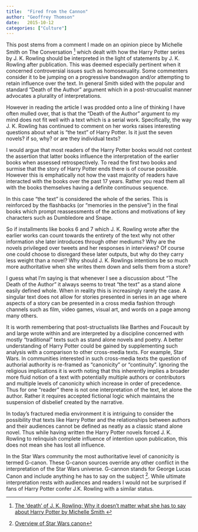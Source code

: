 ```yaml
---
title:  "Fired from the Cannon"
author: "Geoffrey Thomson"
date:   2015-10-12
categories: ["Culture"]
---
```


This post stems from a comment I made on an opinion piece by Michelle Smith on The Conversation [^1] which dealt with how the Harry Potter series by J. K. Rowling should be interpreted in the light of statements by J. K. Rowling after publication. This was deemed especially pertinent when it concerned controversial issues such as homosexuality. Some commenters consider it to be jumping on a progressive bandwagon and/or attempting to retain influence over the text. In general Smith sided with the popular and standard “Death of the Author” argument which in a post-strucualist manner advocates a plurality of interpretations.

However in reading the article I was prodded onto a line of thinking I have often mulled over, that is that the “Death of the Author” argument to my mind does not fit well with a text which is a serial work. Specifically, the way J. K. Rowling has continued to comment on her works raises interesting questions about what is "the text" of Harry Potter. Is it just the seven novels? if so, why? or are they individual texts?

I would argue that most readers of the Harry Potter books would not contest the assertion that latter books influence the interpretation of the earlier books when assessed retrospectively. To read the first two books and surmise that the story of Harry Potter ends there is of course possible. However this is emphatically not how the vast majority of readers have interacted with the books over the past 17 years. Rather you read them all with the books themselves having a definite continuous sequence.

In this case "the text" is considered the whole of the series. This is reinforced by the flashbacks (or "memories in the pensive") in the final books which prompt reassessments of the actions and motivations of key characters such as Dumbledore and Snape.

So if installments like books 6 and 7 which J. K. Rowling wrote after the earlier works can count towards the entirety of the text why not other information she later introduces through other mediums? Why are the novels privileged over tweets and her responses in interviews? Of course one could choose to disregard these later outputs, but why do they carry less weight than a novel? Why should J. K. Rowlings intentions be so much more authoritative when she writes them down and sells them from a store?

I guess what I'm saying is that whenever I see a discussion about "The Death of the Author" it always seems to treat "the text" as a stand alone easily defined whole. When in reality this is increasingly rarely the case. A singular text does not allow for stories presented in series in an age where aspects of a story can be presented in a cross media fashion through channels such as film, video games, visual art, and words on a page among many others.

It is worth remembering that post-structualists like Barthes and Foucault by and large wrote within and are interpreted by a discipline concerned with mostly "traditional" texts such as stand alone novels and poetry. A better understanding of Harry Potter could be gained by supplementing such analysis with a comparison to other cross-media texts. For example, Star Wars. In communities interested in such cross-media texts the question of authorial authority is re-framed as "canonicity" or “continuity”. Ignoring the religious implications it is worth noting that this inherently implies a broader more fluid notion of a text with potentially multiple authors or contributors and multiple levels of canonicity which increase in order of precedence. Thus for one "reader" there is not one interpretation of the text, let alone the author. Rather it requires accepted fictional logic which maintains the suspension of disbelief created by the narrative.

In today's fractured media environment it is intriguing to consider the possibility that texts like Harry Potter and the relationships between authors and their audiences cannot be defined as neatly as a classic stand alone novel. Thus while having written the Harry Potter novels forced J. K. Rowling to relinquish complete influence of intention upon publication, this does not mean she has lost all influence.

In the Star Wars community the most authoritative level of canonicity is termed G-canon. These G-canon sources override any other conflict in the interpretation of the Star Wars universe. G-cannon stands for George Lucas Canon and include anything he has to say on the subject [^2]. While ultimate interpretation rests with audiences and readers I would not be surprised if fans of Harry Potter confer J.K. Rowling with a similar status.

[^1]: <a href="https://theconversation.com/the-death-of-j-k-rowling-why-it-doesnt-matter-what-she-has-to-say-about-harry-potter-35762">The ‘death’ of J. K. Rowling: Why it doesn’t matter what she has to say about Harry Potter by Michelle Smith </a>
[^2]:  <a href="http://en.wikipedia.org/wiki/Star_Wars_canon">Overview of Star Wars canon</a>
